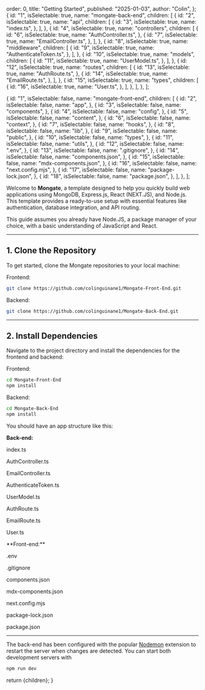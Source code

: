   order: 0,
  title: "Getting Started",
  published: "2025-01-03",
  author: "Colin",
};
  {
    id: "1",
    isSelectable: true,
    name: "mongate-back-end",
    children: [
      {
        id: "2",
        isSelectable: true,
        name: "api",
        children: [
          {
            id: "3",
            isSelectable: true,
            name: "index.ts",
          },
        ],
      },
      {
        id: "4",
        isSelectable: true,
        name: "controllers",
        children: [
          {
            id: "6",
            isSelectable: true,
            name: "AuthController.ts",
          },
          {
            id: "7",
            isSelectable: true,
            name: "EmailController.ts",
          },
        ],
      },
      {
        id: "8",
        isSelectable: true,
        name: "middleware",
        children: [
          {
            id: "9",
            isSelectable: true,
            name: "AuthenticateToken.ts",
          },
        ],
      },
      {
        id: "10",
        isSelectable: true,
        name: "models",
        children: [
          {
            id: "11",
            isSelectable: true,
            name: "UserModel.ts",
          },
        ],
      },
      {
        id: "12",
        isSelectable: true,
        name: "routes",
        children: [
          {
            id: "13",
            isSelectable: true,
            name: "AuthRoute.ts",
          },
          {
            id: "14",
            isSelectable: true,
            name: "EmailRoute.ts",
          },
        ],
      },
      {
        id: "15",
        isSelectable: true,
        name: "types",
        children: [
          {
            id: "16",
            isSelectable: true,
            name: "User.ts",
          },
        ],
      },
    ],
  },
];

  {
    id: "1",
    isSelectable: false,
    name: "mongate-front-end",
    children: [
      {
        id: "2",
        isSelectable: false,
        name: "app",
      },
      {
        id: "3",
        isSelectable: false,
        name: "components",
      },
      {
        id: "4",
        isSelectable: false,
        name: "config",
      },
      {
        id: "5",
        isSelectable: false,
        name: "content",
      },
      {
        id: "6",
        isSelectable: false,
        name: "context",
      },
      {
        id: "7",
        isSelectable: false,
        name: "hooks",
      },
      {
        id: "8",
        isSelectable: false,
        name: "lib",
      },
      {
        id: "9",
        isSelectable: false,
        name: "public",
      },
      {
        id: "10",
        isSelectable: false,
        name: "types",
      },
      {
        id: "11",
        isSelectable: false,
        name: "utils",
      },
      {
        id: "12",
        isSelectable: false,
        name: ".env",
      },
      {
        id: "13",
        isSelectable: false,
        name: ".gitignore",
      },
      {
        id: "14",
        isSelectable: false,
        name: "components.json",
      },
      {
        id: "15",
        isSelectable: false,
        name: "mdx-components.json",
      },
      {
        id: "16",
        isSelectable: false,
        name: "next.config.mjs",
      },
      {
        id: "17",
        isSelectable: false,
        name: "package-lock.json",
      },
      {
        id: "18",
        isSelectable: false,
        name: "package.json",
      },
    ],
  },
];

Welcome to **Mongate**, a template designed to help you quickly build web applications using MongoDB, Express.js, React (NEXT.JS), and Node.js. This template provides a ready-to-use setup with essential features like authentication, database integration, and API routing.

This guide assumes you already have Node.JS, a package manager of your choice, with a basic understanding of JavaScript and React.

---

## 1. Clone the Repository

To get started, clone the Mongate repositories to your local machine:

Frontend:

```bash
git clone https://github.com/colinguinane1/Mongate-Front-End.git
```

Backend:

```bash
git clone https://github.com/colinguinane1/Mongate-Back-End.git
```

---

## 2. Install Dependencies

Navigate to the project directory and install the dependencies for the frontend and backend:

Frontend:

```bash
cd Mongate-Front-End
npm install
```

Backend:

```bash
cd Mongate-Back-End
npm install
```

You should have an app structure like this:

**Back-end:**

<div className="relative flex  bg-card/50 w-full flex-col items-center justify-center overflow-hidden rounded-lg border md:shadow-xl">
  <Tree
    className="overflow-hidden rounded-md bg-card/50 p-2"
    initialSelectedId="1"
    initialExpandedItems={["1"]}
    elements={backELEMENTS}
  >
    <Folder element="mongate-back-end" value="1">
      <Folder value="2" element="api">
        <File value="3">
          <p>index.ts</p>
        </File>
      </Folder>
      <Folder value="4" element="controllers">
        <File value="6">
          <p>AuthController.ts</p>
        </File>
        <File value="7">
          <p>EmailController.ts</p>
        </File>
      </Folder>
      <Folder value="8" element="middleware">
        <File value="9">
          <p>AuthenticateToken.ts</p>
        </File>
      </Folder>
      <Folder value="10" element="models">
        <File value="11">
          <p>UserModel.ts</p>
        </File>
      </Folder>
      <Folder value="12" element="routes">
        <File value="13">
          <p>AuthRoute.ts</p>
        </File>
        <File value="14">
          <p>EmailRoute.ts</p>
        </File>
      </Folder>
      <Folder value="15" element="types">
        <File value="16">
          <p>User.ts</p>
        </File>
      </Folder>
    </Folder>
  </Tree>
</div>
**Front-end:**
<div className="relative flex  bg-card/50 w-full flex-col items-center justify-center overflow-hidden rounded-lg border md:shadow-xl">
  <Tree
    className="overflow-hidden rounded-md bg-card/50 p-2"
    initialSelectedId="1"
    initialExpandedItems={["1"]}
    elements={ELEMENTS}
  >
    <Folder element="mongate-front-end" value="1">
      <Folder value="2" element="app" />
      <Folder value="3" element="components" />
      <Folder value="4" element="config" />
      <Folder value="5" element="content" />
      <Folder value="6" element="context" />
      <Folder value="7" element="hooks" />
      <Folder value="8" element="lib" />
      <Folder value="9" element="public" />
      <Folder value="10" element="types" />
      <Folder value="11" element="utils" />
      <File value="12">
        <p>.env</p>
      </File>
      <File value="13">
        <p>.gitignore</p>
      </File>
      <File value="14">
        <p>components.json</p>
      </File>
      <File value="15">
        <p>mdx-components.json</p>
      </File>
      <File value="16">
        <p>next.config.mjs</p>
      </File>
      <File value="17">
        <p>package-lock.json</p>
      </File>
      <File value="18">
        <p>package.json</p>
      </File>
    </Folder>
  </Tree>
</div>

---

The back-end has been configured with the popular [Nodemon](https://www.bing.com/search?pglt=425&q=nodemon&cvid=fda15a3069484b99a2a02b413a0aa614&gs_lcrp=EgRlZGdlKgYIABBFGDkyBggAEEUYOdIBBzQ3N2owajGoAgCwAgA&FORM=ANNTA1&adppc=EDGEXST&PC=U531) extension to restart the server when changes are detected.
You can start both development servers with

```bash
npm run dev
```

  return <MdxLayout>{children}</MdxLayout>;
}

